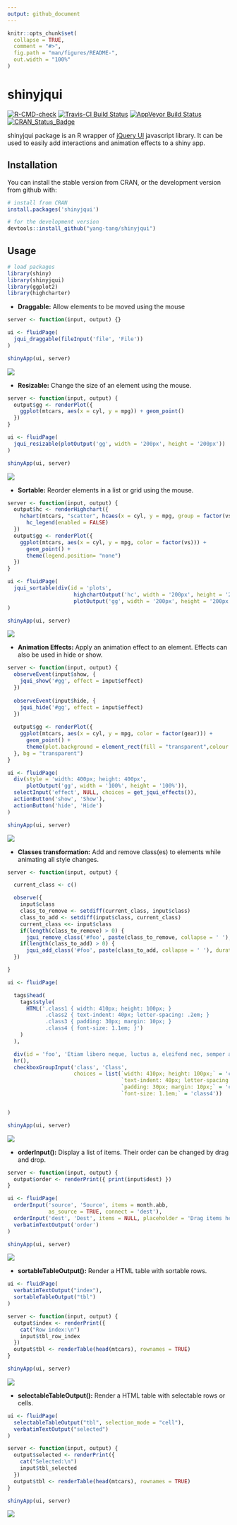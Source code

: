 ```yaml
---
output: github_document
---
```


<!-- README.md is generated from README.Rmd. Please edit that file -->

```r
knitr::opts_chunk$set(
  collapse = TRUE,
  comment = "#>",
  fig.path = "man/figures/README-",
  out.width = "100%"
)
```

# shinyjqui

<!-- badges: start -->
[![R-CMD-check](https://github.com/Yang-Tang/shinyjqui/workflows/R-CMD-check/badge.svg)](https://github.com/Yang-Tang/shinyjqui/actions) 
[![Travis-CI Build Status](https://travis-ci.org/Yang-Tang/shinyjqui.svg?branch=master)](https://travis-ci.org/Yang-Tang/shinyjqui) 
[![AppVeyor Build Status](https://ci.appveyor.com/api/projects/status/github/Yang-Tang/shinyjqui?branch=master&svg=true)](https://ci.appveyor.com/project/Yang-Tang/shinyjqui) [![CRAN\_Status\_Badge](https://www.r-pkg.org/badges/version/shinyjqui)](https://cran.r-project.org/package=shinyjqui)
<!-- badges: end -->

shinyjqui package is an R wrapper of [jQuery UI](https://jqueryui.com/) javascript library. It can be used to easily add interactions and animation effects to a shiny app.

## Installation

You can install the stable version from CRAN, or the development version from github with:

```r
# install from CRAN
install.packages('shinyjqui')

# for the development version
devtools::install_github("yang-tang/shinyjqui")
```

## Usage

```r
# load packages
library(shiny)
library(shinyjqui)
library(ggplot2)
library(highcharter)
```

* __Draggable:__ Allow elements to be moved using the mouse

```r
server <- function(input, output) {}

ui <- fluidPage(
  jqui_draggable(fileInput('file', 'File'))
)

shinyApp(ui, server)
```

![](man/figures/README-draggable.gif)


* __Resizable:__ Change the size of an element using the mouse.

```r
server <- function(input, output) {
  output$gg <- renderPlot({
    ggplot(mtcars, aes(x = cyl, y = mpg)) + geom_point()
  })
}

ui <- fluidPage(
  jqui_resizable(plotOutput('gg', width = '200px', height = '200px'))
)

shinyApp(ui, server)
```

![](man/figures/README-resizable.gif)


* __Sortable:__ Reorder elements in a list or grid using the mouse.

```r
server <- function(input, output) {
  output$hc <- renderHighchart({
    hchart(mtcars, "scatter", hcaes(x = cyl, y = mpg, group = factor(vs))) %>% 
      hc_legend(enabled = FALSE)
  })
  output$gg <- renderPlot({
    ggplot(mtcars, aes(x = cyl, y = mpg, color = factor(vs))) + 
      geom_point() + 
      theme(legend.position= "none")
  })
}

ui <- fluidPage(
  jqui_sortable(div(id = 'plots',
                     highchartOutput('hc', width = '200px', height = '200px'),
                     plotOutput('gg', width = '200px', height = '200px')))
)

shinyApp(ui, server)
```

![](man/figures/README-sortable.gif)


* __Animation Effects:__ Apply an animation effect to an element. Effects can also be used in hide or show.

```r
server <- function(input, output) {
  observeEvent(input$show, {
    jqui_show('#gg', effect = input$effect)
  })
  
  observeEvent(input$hide, {
    jqui_hide('#gg', effect = input$effect)
  })
  
  output$gg <- renderPlot({
    ggplot(mtcars, aes(x = cyl, y = mpg, color = factor(gear))) +
      geom_point() +
      theme(plot.background = element_rect(fill = "transparent",colour = NA))
  }, bg = "transparent")
}

ui <- fluidPage(
  div(style = 'width: 400px; height: 400px',
      plotOutput('gg', width = '100%', height = '100%')),
  selectInput('effect', NULL, choices = get_jqui_effects()),
  actionButton('show', 'Show'),
  actionButton('hide', 'Hide')
)

shinyApp(ui, server)
```

![](man/figures/README-effects.gif)


* __Classes transformation:__ Add and remove class(es) to elements while animating all style changes.

```r
server <- function(input, output) {

  current_class <- c()

  observe({
    input$class
    class_to_remove <- setdiff(current_class, input$class)
    class_to_add <- setdiff(input$class, current_class)
    current_class <<- input$class
    if(length(class_to_remove) > 0) {
      jqui_remove_class('#foo', paste(class_to_remove, collapse = ' '), duration = 1000)}
    if(length(class_to_add) > 0) {
      jqui_add_class('#foo', paste(class_to_add, collapse = ' '), duration = 1000)}
  })

}

ui <- fluidPage(

  tags$head(
    tags$style(
      HTML('.class1 { width: 410px; height: 100px; }
            .class2 { text-indent: 40px; letter-spacing: .2em; }
            .class3 { padding: 30px; margin: 10px; }
            .class4 { font-size: 1.1em; }')
    )
  ),

  div(id = 'foo', 'Etiam libero neque, luctus a, eleifend nec, semper at, lorem. Sed pede.'),
  hr(),
  checkboxGroupInput('class', 'Class',
                     choices = list(`width: 410px; height: 100px;` = 'class1',
                                    `text-indent: 40px; letter-spacing: .2em;` = 'class2',
                                    `padding: 30px; margin: 10px;` = 'class3',
                                    `font-size: 1.1em;` = 'class4'))


)

shinyApp(ui, server)
```

![](man/figures/README-classes.gif)


* __orderInput():__ Display a list of items. Their order can be changed by drag and drop.

```r
server <- function(input, output) {
  output$order <- renderPrint({ print(input$dest) })
}

ui <- fluidPage(
  orderInput('source', 'Source', items = month.abb,
             as_source = TRUE, connect = 'dest'),
  orderInput('dest', 'Dest', items = NULL, placeholder = 'Drag items here...'),
  verbatimTextOutput('order')
)

shinyApp(ui, server)
```

![](man/figures/README-orderInput.gif)


* __sortableTableOutput():__ Render a HTML table with sortable rows.

```r
ui <- fluidPage(
  verbatimTextOutput("index"),
  sortableTableOutput("tbl")
)

server <- function(input, output) {
  output$index <- renderPrint({
    cat("Row index:\n")
    input$tbl_row_index
  })
  output$tbl <- renderTable(head(mtcars), rownames = TRUE)
}

shinyApp(ui, server)
```

![](man/figures/README-sortableTableOutput.gif)


* __selectableTableOutput():__ Render a HTML table with selectable rows or cells.

```r
ui <- fluidPage(
  selectableTableOutput("tbl", selection_mode = "cell"),
  verbatimTextOutput("selected")
)

server <- function(input, output) {
  output$selected <- renderPrint({
    cat("Selected:\n")
    input$tbl_selected
  })
  output$tbl <- renderTable(head(mtcars), rownames = TRUE)
}

shinyApp(ui, server)
```

![](man/figures/README-selectableTableOutput_cell.gif)
